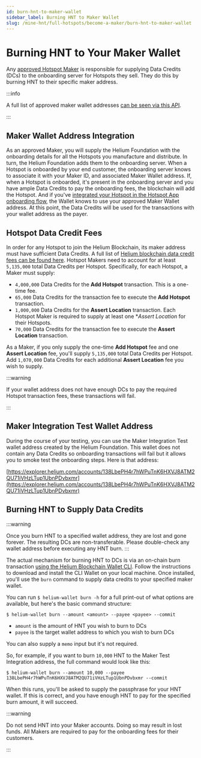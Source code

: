 ```yaml
---
id: burn-hnt-to-maker-wallet
sidebar_label: Burning HNT to Maker Wallet
slug: /mine-hnt/full-hotspots/become-a-maker/burn-hnt-to-maker-wallet
---
```


# Burning HNT to Your Maker Wallet


Any [approved Hotspot Maker](/mine-hnt/full-hotspots) is responsible for
supplying Data Credits (DCs) to the onboarding server for Hotspots they sell.
They do this by burning HNT to their specific maker address.

:::info

A full list of approved maker wallet addresses
[can be seen via this API](https://onboarding.dewi.org/api/v2/makers).

:::

## Maker Wallet Address Integration

As an approved Maker, you will supply the Helium Foundation with the onboarding
details for all the Hotspots you manufacture and distribute. In turn, the Helium
Foundation adds them to the onboarding server. When a Hotspot is onboarded by
your end customer, the onboarding server knows to associate it with your Maker
ID, and associated Maker Wallet address. If, when a Hotspot is onboarded, it's
present in the onboarding server and you have ample Data Credits to pay the
onboarding fees, the blockchain will add the Hotspot. And if you've
[integrated your Hotspot in the Hotspot App onboarding flow](/mine-hnt/full-hotspots/become-a-maker/hotspot-integration-testing),
the Wallet knows to use your approved Maker Wallet address. At this point, the
Data Credits will be used for the transactions with your wallet address as the
payer.

## Hotspot Data Credit Fees

In order for any Hotspot to join the Helium Blockchain, its maker address must
have sufficient Data Credits. A full list of
[Helium blockchain data credit fees can be found here](/blockchain/transaction-fees).
Hotspot Makers need to account for at least `5,135,000` total Data Credits per
Hotspot. Specifically, for each Hotspot, a Maker must supply:

- `4,000,000` Data Credits for the **Add Hotspot** transaction. This is a
  one-time fee.
- `65,000` Data Credits for the transaction fee to execute the **Add Hotspot**
  transaction.
- `1,000,000` Data Credits for the **Assert Location** transaction. Each Hotspot
  Maker is required to supply at least one \*_Assert Location_ for their
  Hotspots.
- `70,000` Data Credits for the transaction fee to execute the **Assert
  Location** transaction.

As a Maker, if you only supply the one-time **Add Hotspot** fee and one **Assert
Location** fee, you'll supply `5,135,000` total Data Credits per Hotspot. Add
`1,070,000` Data Credits for each additional **Assert Location** fee you wish to
supply.

:::warning

If your wallet address does not have enough DCs to pay the required Hotspot
transaction fees, these transactions will fail.

:::

## Maker Integration Test Wallet Address

During the course of your testing, you can use the Maker Integration Test wallet
address created by the Helium Foundation. This wallet does not contain any Data
Credits so onboarding transactions will fail but it allows you to smoke test the
onboarding steps. Here is that address:

[https://explorer.helium.com/accounts/138LbePH4r7hWPuTnK6HXVJ8ATM2QU71iVHzLTup1UbnPDvbxmr](https://explorer.helium.com/accounts/138LbePH4r7hWPuTnK6HXVJ8ATM2QU71iVHzLTup1UbnPDvbxmr)

## Burning HNT to Supply Data Credits

:::warning

Once you burn HNT to a specified wallet address, they are lost and gone forever.
The resulting DCs are non-transferable. Please double-check any wallet address
before executing any HNT burn. :::

The actual mechanism for burning HNT to DCs is via an on-chain burn transaction
[using the Helium Blockchain Wallet CLI](https://github.com/helium/helium-wallet-rs).
Follow the instructions to download and install the CLI Wallet on your local
machine. Once installed, you'll use the `burn` command to supply data credits to
your specified maker wallet.

You can run `$ helium-wallet burn -h` for a full print-out of what options are
available, but here's the basic command structure:

```shell
$ helium-wallet burn --amount <amount> --payee <payee> --commit
```

- `amount` is the amount of HNT you wish to burn to DCs
- `payee` is the target wallet address to which you wish to burn DCs

You can also supply a `memo` input but it's not required.

So, for example, if you want to burn `10,000` HNT to the Maker Test Integration
address, the full command would look like this:

```shell
$ helium-wallet burn --amount 10,000 --payee 138LbePH4r7hWPuTnK6HXVJ8ATM2QU71iVHzLTup1UbnPDvbxmr --commit
```

When this runs, you'll be asked to supply the passphrase for your HNT wallet. If
this is correct, and you have enough HNT to pay for the specified burn amount,
it will succeed.

:::warning

Do not send HNT into your Maker accounts. Doing so may result in lost funds. All
Makers are required to pay for the onboarding fees for their customers.

:::
